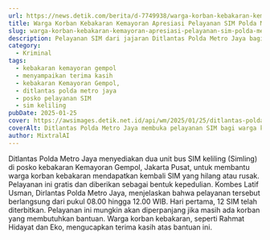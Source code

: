 ```yaml
---
url: https://news.detik.com/berita/d-7749938/warga-korban-kebakaran-kemayoran-apresiasi-pelayanan-sim-polda-metro
title: Warga Korban Kebakaran Kemayoran Apresiasi Pelayanan SIM Polda Metro
slug: warga-korban-kebakaran-kemayoran-apresiasi-pelayanan-sim-polda-metro
description: Pelayanan SIM dari jajaran Ditlantas Polda Metro Jaya bagi warga kebakaran Kemayoran Gempol mendapatkan respons positif.
category:
  - Kriminal
tags:
  - kebakaran kemayoran gempol
  - menyampaikan terima kasih
  - kebakaran Kemayoran Gempol,
  - ditlantas polda metro jaya
  - posko pelayanan SIM
  - sim keliling
pubDate: 2025-01-25
cover: https://awsimages.detik.net.id/api/wm/2025/01/25/ditlantas-polda-metro-jaya-membuka-pelayanan-sim-bagi-warga-korban-kebakaran-kemayoran-gempol-1_169.jpeg?wid=54&w=650&v=1&t=jpeg
coverAlt: Ditlantas Polda Metro Jaya membuka pelayanan SIM bagi warga korban kebakaran Kemayoran Gempol. (Foto dok. Istimewa)
author: MixtralAI
---
```

Ditlantas Polda Metro Jaya menyediakan dua unit bus SIM keliling (Simling) di posko kebakaran Kemayoran Gempol, Jakarta Pusat, untuk membantu warga korban kebakaran mendapatkan kembali SIM yang hilang atau rusak. Pelayanan ini gratis dan diberikan sebagai bentuk kepedulian. Kombes Latif Usman, Dirlantas Polda Metro Jaya, menjelaskan bahwa pelayanan tersebut berlangsung dari pukul 08.00 hingga 12.00 WIB. Hari pertama, 12 SIM telah diterbitkan. Pelayanan ini mungkin akan diperpanjang jika masih ada korban yang membutuhkan bantuan. Warga korban kebakaran, seperti Rahmat Hidayat dan Eko, mengucapkan terima kasih atas bantuan ini.
